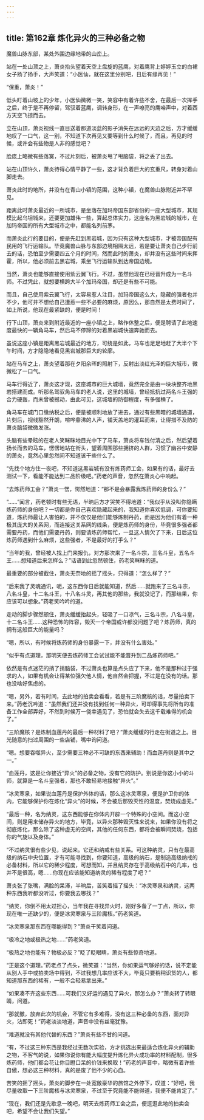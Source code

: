 ```yaml
---
---
---
```

title: 第162章 炼化异火的三种必备之物
---



魔兽山脉东部，某处外围边缘地带的山峦上。

站在一处山顶之上，萧炎抬头望着天空上盘旋的蓝鹰，对着鹰背上婷婷玉立的白裙女子扬了扬手，大声笑道：“小医仙，就在这里分别吧，日后有缘再见！”

“保重，萧炎！”

低头盯着山坡上的少年，小医仙微微一笑，笑容中有着许些不舍，在最后一次挥手之后，终于是不再停留，驾驭着蓝鹰，调转身形，在一声嘹亮的鹰啼声中，对着西方天空飞掠而去。

立在山顶，萧炎视线一直目送着那道淡蓝的影子消失在远远的天边之后，方才缓缓地叹了一口气，这一别，不知道下次再见又要等到什么时候了，而且，再见的时候，或许会有些物是人非的感觉吧？

脸庞上略微有些落寞，不过片刻后，被萧炎甩了甩脑袋，将之丢了出去。

站在山顶许久，萧炎待得心情平静了一些，这才背负着巨大的玄重尺，转身对着山脚走去。

萧炎此时的地所，并没有在青山小镇的范围，这种小镇，在魔兽山脉附近并不罕见。

距离此时萧炎最近的一所城市，是坐落在加玛帝国东部省份的一座大型城市，其规模比起乌坦城来，还要更加雄伟一些，算起总体实力，这座名为黑岩城的城市，在加玛帝国的所有大型城市之中，都能名列前茅。

而萧炎此行的要目的，便是先赶到黑岩城，因为只有这种大型城市，才被帝国配有民用的飞行运输队。毕竟魔兽山脉与东部边境相隔太远，若是要让萧炎自己步行前去的话，恐怕至少需要四五个月的时间，然而此时的萧炎，却并没有这些时间来挥霍，所以，他必须前去黑岩城，乘坐飞行运输队到达帝国边境。

当然，萧炎也能够直接使用紫云翼飞行。不过，虽然他现在已经晋升成为一名斗师。不过凭此，就想要横跨大半个加玛帝国，却还是有些不可能。

而且，自己使用紫云翼飞行，太容易惹人注目，加玛帝国这么大，隐藏的强者也并不少，他可并不想给自己遭惹一些不必要的麻烦，原因么，那自然是太费时间了，如上所说，他现在最紧缺的，便是时间！

行下山顶，萧炎来到附近最近的一座小镇之上，略作休整之后，便是聘请了此地速度最快的一辆角马车，然后马不停蹄的对着黑岩城快速奔驰而去。

虽说这座小镇是距离黑岩城最近的地方，可绕是如此，马车也足足地赶了大半个下午时间，方才隐隐地看见黑岩城那巨大的轮廓。

站在马车之上，萧炎望着那在夕阳余晖的照射下，反射出淡红光泽的巨大城市，微微松了一口气。

马车行得近了，萧炎这才现，这座城市的巨大城墙，竟然完全是由一块块整齐地黑岩搭建而成。听那名驾驭角马车的老人说，这里的城墙，曾经抵抗过两名斗王强的合力硬轰，而未曾被撼动，由此可见，这城墙的防御程度，有多强横了。

角马车在城门口缴纳税之后，便是被顺利地放了进去，通过有些黑暗的城墙通道，片刻后，视线豁然开朗，喧哗鼎沸的人声，铺天盖地的灌耳而来，让得措不及防的萧炎脑袋微微发涨。

头脑有些晕眩的在老人笑眯眯地目光中下了马车，萧炎将车钱付清之后，然后望着扬长而去的马车，愣愣地站在街头，望着周围那些拥挤的人群，习惯了幽谷中安静的萧炎，竟然心里忽然间不知道该干些什么了。

“先找个地方住一夜吧，不知道这黑岩城有没有炼药师工会，如果有的话，最好去测试一下，看能不能达到二品阶级吧。”药老的声音，忽然在萧炎心中响起。

“去炼药师工会？”萧炎一愣，愕然地道：“那不是会暴露我炼药师的身份么？”

“……”闻言，药老顿时有些无语，半晌后方才哭笑不得地道：“我似乎从没叫你隐瞒炼药师的身份吧？一切都是你自己喜欢隐藏起来的，我知道你喜欢低调，可你要知道，炼药师最让人害怕的，并不仅仅是他们能够炼制丹药，而是因为他们有着一种极其庞大的关系网，而连接这关系网的线条，便是炼药师的身份，毕竟很多强者都需要丹药，而他们需要丹药，则要请炼药师帮忙，一旦这人情欠了下来，日后这位炼药师遇到什么麻烦，这些强者，不是最好的打手么？”

“当年的我，曾经被人找上门来报仇，对方那次来了一名斗宗，三名斗皇，五名斗王……想知道后来怎样么？”话语到此忽然顿住，药老笑眯眯的道。

最重要的部分被截住，萧炎无奈地的摇了摇头，只得道：“怎么样了？”

“后来我了灵魂通讯，呃，这东西你日后就能知道，然后……就跑来了三名斗宗，八名斗皇，十二名斗王，十八名斗灵，再其他的那些，我就没记了，而那结果，你应该可以想象。”药老笑吟吟的道。

走动的脚步骤然顿住，萧炎缓缓抬起头，轻吸了一口凉气，三名斗宗，八名斗皇，十二名斗王……这种恐怖的阵容，毁灭一个帝国或许都没问题了吧？炼药师，真的拥有这般巨大的能量吗？

“嗯，所以，有时候将炼药师的身份暴露一下，并没有什么害处。”

“似乎有点道理，那明天便去炼药师工会试试能不能晋升到二品炼药师吧。”

依然是有点迷茫的捎了捎脑袋，不过萧炎也算是点头应了下来，他不是那种过于强求的人，如果有机会让得某位强欠他人情，他自然会把握，不过是在没有的话。那也没啥好焦虑的。

“嗯，另外，若有时间，去此地的拍卖会看看，若是有三阶魔核的话，尽量拍卖下来。”药老沉吟道：“虽然我们还并没有找到任何一种异火，可却得事先将所有的准备工作全部弄好，不然到时候万一侥幸遇见了，恐怕就会失去这千载难得的机会了。”

“三阶魔核？是炼制血莲丹的最后一种材料了吧？”萧炎缓缓的行走在街道之上。目光随意的扫过周围的一些店铺，嘴中询问道。

“嗯。想要吞噬异火，至少需要三种必不可缺的东西来辅助！而血莲丹则是其中之一。”

“血莲丹，这是让你接近“异火”的必备之物，没有它的防护。别说是你这小小的斗师，就算是一名斗皇强者，那也不敢轻易地接触“异火”。”

“冰灵寒泉，如果说血莲丹是保护外体的话，那么这冰灵寒泉，便是护卫你的体内，它能够保护你在炼化“异火”的时候，不会被后那毁灭性的温度，焚烧成虚无。”

“最后一种，名为纳灵，这东西能够在你体内开辟一个特殊的小空间。而这小空间，则是用来储存异火的地方，毕竟，以异火那种毁灭性来说来，如果你没有将之彻底炼化，那么除了这种虚无的空间，其他的任何东西，都将会被瞬间焚烧，包括你的气旋以及身体。”

“不过纳灵很有些少见，说起来。它还和纳戒有些关系。可这种纳灵，只有在最高级的纳石中央位置，才有可能寻找到，你要知道，高级的纳石，是制造高级纳戒的必备材料，所以它的稀少程度，可想而知，并且纳灵存在于高级纳石中的几率，也并不是很高，嗯……你现在应该能知道纳灵的稀有程度了吧？”

萧炎张了张嘴，满脸的呆滞，半晌后，苦笑着摇了摇头：“冰灵寒泉和纳灵，这两种东西我听都没听过，你要我去哪找？”

“纳灵，你倒不用太过担心，当年我在寻找异火时，刚好多备了一丁点，所以，你现在唯一还缺少的，便是冰灵寒泉与三阶魔核。”药老笑道。

“冰灵寒泉那东西在哪能得到？”萧炎干笑着问道。

“极冷之地或极热之地……”药老笑道。

“极热之地也能有？物极必反？”眨了眨眼睛，萧炎有些惊奇地道。

“正是这个道理。”药老点了点头，微笑道：“当然，你如果运气够好的话，说不定能从别人手中或拍卖场中得到，不过我想几率应该不大，毕竟只要稍稍识货的人，都知道那东西的稀有，一般不会轻易拿出来。”

“如果凑不齐这些东西……可我们又好运的遇见了异火，那怎么办？”萧炎转了转眼睛，问道。

“那就撤，放弃此次的机会，不管它有多难得，没有这三种必备的东西，面对异火，沾即死！”药老淡淡地道，声音中没有丝毫犹豫。

“难道就没有其他代替的东西？”萧炎有些不甘的问道。

“有，不过这三种东西是我经过无数次实验，方才挑选出来最适合炼化异火的辅助之物，不客气的说，如果你说你有能大幅度提升炼化异火成功率的材料配制，很多炼药师，他们都会花让你目瞪口呆的价钱来换取！”药老的声音中，略微有着许些自傲，想必这三种材料，真的是废了他不少的心血。

苦笑的摇了摇头，萧炎的脚步在一处宽敞豪华的旅馆之外停下，叹道：“好吧，我尽量收取一下三阶魔核与冰灵寒泉，不过至于究竟能不能得道，我便不能肯定了。”

“现在，我们还是先歇息一晚吧，明天去炼药师工会之后，便逛逛此地的拍卖会吧，希望不会让我们失望。”